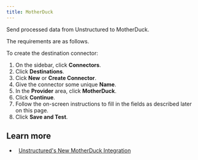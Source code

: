 ```yaml
---
title: MotherDuck
---
```



<FirstTimeUIDestinationConnector />

Send processed data from Unstructured to MotherDuck.

The requirements are as follows.


<MotherDuckPrerequisites />

To create the destination connector:

1. On the sidebar, click **Connectors**.
2. Click **Destinations**.
3. Cick **New** or **Create Connector**.
4. Give the connector some unique **Name**.
5. In the **Provider** area, click **MotherDuck**.
6. Click **Continue**. 
7. Follow the on-screen instructions to fill in the fields as described later on this page.
8. Click **Save and Test**.


<MotherDuckFields />

## Learn more

- <Icon icon="blog" />&nbsp;&nbsp;[Unstructured's New MotherDuck Integration](https://unstructured.io/blog/unstructured-s-new-motherduck-integration)
